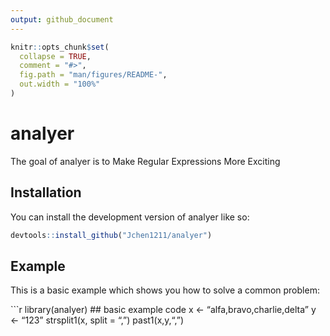 ```yaml
---
output: github_document
---
```


<!-- README.md is generated from README.Rmd. Please edit that file -->

```r
knitr::opts_chunk$set(
  collapse = TRUE,
  comment = "#>",
  fig.path = "man/figures/README-",
  out.width = "100%"
)
```

# analyer

<!-- badges: start -->
<!-- badges: end -->

The goal of analyer is to Make Regular Expressions More Exciting

## Installation

You can install the development version of analyer like so:

``` r
devtools::install_github("Jchen1211/analyer")

```

## Example

This is a basic example which shows you how to solve a common problem:

```r
library(analyer)
## basic example code
x <- "alfa,bravo,charlie,delta"
y <- "123"
strsplit1(x, split = ",")
past1(x,y,",")


